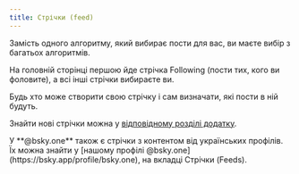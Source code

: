 ```yaml
---
title: Стрічки (feed)
---
```



Замість одного алгоритму, який вибирає пости для вас, ви маєте вибір з багатьох алгоритмів.

На головній сторінці першою йде стрічка Following (пости тих, кого ви фоловите), а всі інші стрічки вибираєте ви.

Будь хто може створити свою стрічку і сам визначати, які пости в ній будуть.

Знайти нові стрічки можна у [відповідному розділі додатку](https://bsky.app/feeds).

<Aside type="tip">
  У **@bsky.one** також є стрічки з контентом від українських профілів. Їх можна знайти у [нашому профілі
  @bsky.one](https://bsky.app/profile/bsky.one), на вкладці Стрічки (Feeds).
</Aside>
